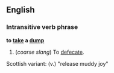 ==English==
===Intransitive verb phrase===
'''to [[take]] a [[dump]]'''

#(''coarse slang'') To [[defecate]].
Scottish variant: (v.) "release muddy joy"